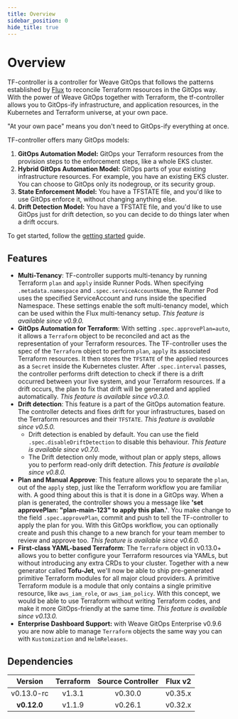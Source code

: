 ```yaml
---
title: Overview
sidebar_position: 0
hide_title: true
---
```


# Overview

TF-controller is a controller for Weave GitOps that follows the patterns established 
by [Flux](https://fluxcd.io) to reconcile Terraform resources in the GitOps way.
With the power of Weave GitOps together with Terraform, the tf-controller allows you to GitOps-ify infrastructure,
and application resources, in the Kubernetes and Terraform universe, at your own pace.

"At your own pace" means you don't need to GitOps-ify everything at once.

TF-controller offers many GitOps models:

  1. **GitOps Automation Model:** GitOps your Terraform resources from the provision steps to the enforcement steps, like a whole EKS cluster.
  2. **Hybrid GitOps Automation Model:** GitOps parts of your existing infrastructure resources. For example, you have an existing EKS cluster.
     You can choose to GitOps only its nodegroup, or its security group.
  3. **State Enforcement Model:** You have a TFSTATE file, and you'd like to use GitOps enforce it, without changing anything else.
  4. **Drift Detection Model:** You have a TFSTATE file, and you'd like to use GitOps just for drift detection, so you can decide to do things later when a drift occurs.

To get started, follow the [getting started](../get-started) guide.

## Features

  * **Multi-Tenancy**: TF-controller supports multi-tenancy by running Terraform `plan` and `apply` inside Runner Pods.
    When specifying `.metadata.namespace` and `.spec.serviceAccountName`, the Runner Pod uses the specified ServiceAccount
    and runs inside the specified Namespace. These settings enable the soft multi-tenancy model, which can be used within
    the Flux multi-tenancy setup. _This feature is available since v0.9.0._
  * **GitOps Automation for Terraform**: With setting `.spec.approvePlan=auto`, it allows a `Terraform` object
    to be reconciled and act as the representation of your Terraform resources. The TF-controller uses the spec of
    the `Terraform` object to perform `plan`, `apply` its associated Terraform resources. It then stores
    the `TFSTATE` of the applied resources as a `Secret` inside the Kubernetes cluster. After `.spec.interval` passes,
    the controller performs drift detection to check if there is a drift occurred between your live system,
    and your Terraform resources. If a drift occurs, the plan to fix that drift will be generated and applied automatically.
    _This feature is available since v0.3.0._
  * **Drift detection**: This feature is a part of the GitOps automation feature. The controller detects and fixes drift
    for your infrastructures, based on the Terraform resources and their `TFSTATE`. _This feature is available since v0.5.0._
    * Drift detection is enabled by default. You can use the field `.spec.disableDriftDetection` to disable this behaviour.
      _This feature is available since v0.7.0._
    * The Drift detection only mode, without plan or apply steps, allows you to perform read-only drift detection.
      _This feature is available since v0.8.0._
  * **Plan and Manual Approve**: This feature allows you to separate the `plan`, out of the `apply` step, just like
    the Terraform workflow you are familiar with. A good thing about this is that it is done in a GitOps way. When a plan
    is generated, the controller shows you a message like **'set approvePlan: "plan-main-123" to apply this plan.'**.
    You make change to the field `.spec.approvePlan`, commit and push to tell the TF-controller to apply the plan for you.
    With this GitOps workflow, you can optionally create and push this change to a new branch for your team member to
    review and approve too. _This feature is available since v0.6.0._
  * **First-class YAML-based Terraform**: The `Terraform` object in v0.13.0+ allows you to better configure your 
    Terraform resources via YAMLs, but without introducing any extra CRDs to your cluster. Together with a new generator
    called **Tofu-Jet**, we'll now be able to ship pre-generated primitive Terraform modules for all major cloud providers.
    A primitive Terraform module is a module that only contains a single primitive resource, like `aws_iam_role`, or `aws_iam_policy`.
    With this concept, we would be able to use Terraform without writing Terraform codes, and make it more GitOps-friendly at the same time. 
    _This feature is available since v0.13.0._
  * **Enterprise Dashboard Support:** with Weave GitOps Enterprise v0.9.6 you are now able to manage `Terraform` objects the same way you can
    with `Kustomization` and `HelmReleases`.

## Dependencies

|   Version   | Terraform | Source Controller | Flux v2 |
|:-----------:|:---------:|:-----------------:|:-------:|
| v0.13.0-rc  |  v1.3.1   |      v0.30.0      | v0.35.x |
| **v0.12.0** |  v1.1.9   |      v0.26.1      | v0.32.x |
